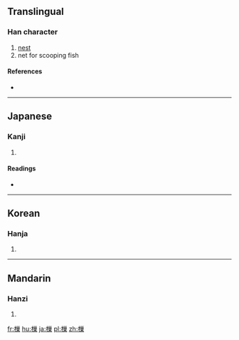 ==Translingual==

===Han character===
{{Han char|rn=75|rad=木|as=11|sn=15|four=4299<sub>4</sub>|canj=木女女木 (DVVD)}}

# [[nest]]
# net for scooping fish

====References====
* {{Han ref|kx=0550.030|dkj=15433|dj=0937.270|hdz=21286.030|uh=6A14|ud=27156|bh=E5DC|bd=58844}}

----

==Japanese==

===Kanji===
{{ja-kanji|grade=|rs=木11}}

# {{defn|lang=ja|sort=木11}}

====Readings====
* {{ja-readings|on=[[そう]] (sō), [[しょう]] (shō), [[じょう]] (jō)|kun=[[やぐら]] (yagura), [[すくいあみ]] (sukuiami), [[すくう]] (sukuu)}}

----

==Korean==

===Hanja===
{{ko-hanja|hangeul=소|eumhun=|rv=so|mr=so|y=so}}

# {{defn|lang=ko|sort=木11}}

----

==Mandarin==

===Hanzi===
{{cmn-hanzi|pin=[[cháo]] ([[chao2]]), [[jiǎo]] ([[jiao3]])|wg=ch'ao<sup>2</sup>, chiao<sup>3</sup>}}

# {{defn|lang=cmn|sort=木11}}

[[fr:樔]]
[[hu:樔]]
[[ja:樔]]
[[pl:樔]]
[[zh:樔]]